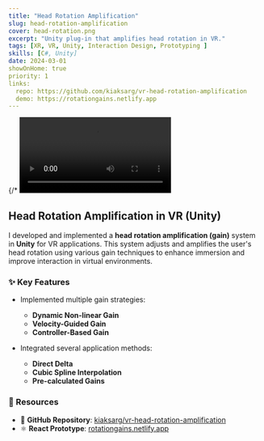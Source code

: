 ```yaml
---
title: "Head Rotation Amplification"
slug: head-rotation-amplification
cover: head-rotation.png
excerpt: "Unity plug‑in that amplifies head rotation in VR."
tags: [XR, VR, Unity, Interaction Design, Prototyping ]
skills: [C#, Unity]
date: 2024-03-01
showOnHome: true
priority: 1
links:
  repo: https://github.com/kiaksarg/vr-head-rotation-amplification
  demo: https://rotationgains.netlify.app
---
```


{/* <video src="/videos/rotation-demo.mp4" controls className="rounded shadow-lg" /> */}


## Head Rotation Amplification in VR (Unity)

I developed and implemented a **head rotation amplification (gain)** system in **Unity** for VR applications. This system adjusts and amplifies the user's head rotation using various gain techniques to enhance immersion and improve interaction in virtual environments.

### ✨ Key Features

- Implemented multiple gain strategies:
  - **Dynamic Non-linear Gain**
  - **Velocity-Guided Gain**
  - **Controller-Based Gain**

- Integrated several application methods:
  - **Direct Delta**
  - **Cubic Spline Interpolation**
  - **Pre-calculated Gains**

### 🔗 Resources

- 🧠 **GitHub Repository**: [kiaksarg/vr-head-rotation-amplification](https://github.com/kiaksarg/vr-head-rotation-amplification)  
- ⚛️ **React Prototype**: [rotationgains.netlify.app](https://rotationgains.netlify.app)